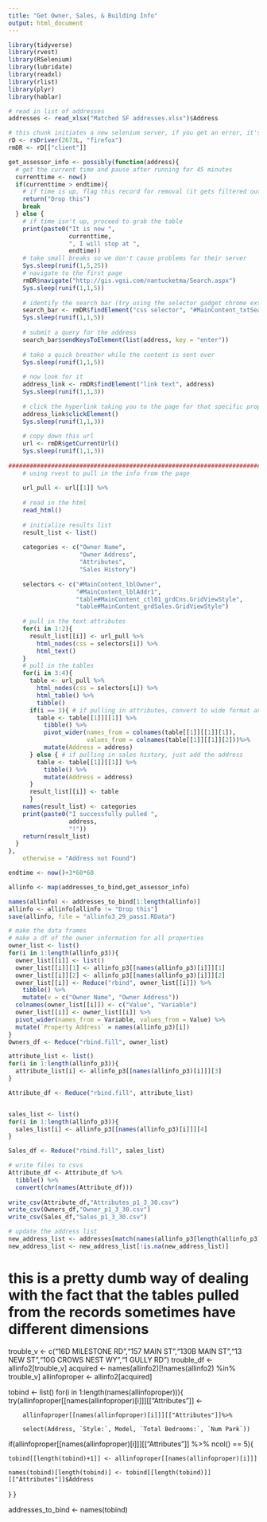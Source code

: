 ---
title: "Get Owner, Sales, & Building Info"
output: html_document
---

```{r}
library(tidyverse)
library(rvest)
library(RSelenium)
library(lubridate)
library(readxl)
library(rlist)
library(plyr)
library(hablar)
```

```{r}
# read in list of addresses
addresses <- read_xlsx("Matched SF addresses.xlsx")$Address
```

```{r}
# this chunk initiates a new selenium server, if you get an error, it's usually because the port is already in use, change the first argument of rs(Driver) to four random digits followed by an L
rD <- rsDriver(2673L, "firefox")
rmDR <- rD[["client"]]
```

```{r}
get_assessor_info <- possibly(function(address){
  # get the current time and pause after running for 45 minutes
  currenttime <- now()
  if(currenttime > endtime){
    # if time is up, flag this record for removal (it gets filtered out in below chunk)
    return("Drop this")
    break 
  } else {
    # if time isn't up, proceed to grab the table
    print(paste0("It is now ",
                 currenttime,
                 ", I will stop at ",
                 endtime))
    # take small breaks so we don't cause problems for their server
    Sys.sleep(runif(1,5,25))
    # navigate to the first page
    rmDR$navigate("http://gis.vgsi.com/nantucketma/Search.aspx")
    Sys.sleep(runif(1,1,5))
    
    # identify the search bar (try using the selector gadget chrome extension if unsure)
    search_bar <- rmDR$findElement("css selector", "#MainContent_txtSearchAddress")
    Sys.sleep(runif(1,1,5))
    
    # submit a query for the address
    search_bar$sendKeysToElement(list(address, key = "enter"))
    
    # take a quick breather while the content is sent over
    Sys.sleep(runif(1,1,5))
    
    # now look for it  
    address_link <- rmDR$findElement("link text", address)
    Sys.sleep(runif(1,1,3))
    
    # click the hyperlink taking you to the page for that specific property
    address_link$clickElement()
    Sys.sleep(runif(1,1,3))
    
    # copy down this url
    url <- rmDR$getCurrentUrl()
    Sys.sleep(runif(1,1,3))
    
################################################################################    
    # using rvest to pull in the info from the page
    
    url_pull <- url[[1]] %>%
    
    # read in the html  
    read_html()
    
    # initialize results list
    result_list <- list()
    
    categories <- c("Owner Name",
                    "Owner Address", 
                    "Attributes",
                    "Sales History")
    
    selectors <- c("#MainContent_lblOwner",
                   "#MainContent_lblAddr1",
                   "table#MainContent_ctl01_grdCns.GridViewStyle",
                   "table#MainContent_grdSales.GridViewStyle")
    
    # pull in the text attributes
    for(i in 1:2){
      result_list[[i]] <- url_pull %>% 
        html_nodes(css = selectors[i]) %>% 
        html_text()
    }
    # pull in the tables
    for(i in 3:4){
      table <- url_pull %>% 
        html_nodes(css = selectors[i]) %>% 
        html_table() %>% 
        tibble()
      if(i == 3){ # if pulling in attributes, convert to wide format and add address so we can merge
        table <- table[[1]][[1]] %>% 
          tibble() %>% 
          pivot_wider(names_from = colnames(table[[1]][[1]][1]),
                      values_from = colnames(table[[1]][[1]][2]))%>%
          mutate(Address = address)
      } else { # if pulling in sales history, just add the address
        table <- table[[1]][[1]] %>% 
          tibble() %>% 
          mutate(Address = address)
      }
      result_list[[i]] <- table
      }
    names(result_list) <- categories
    print(paste0("I successfully pulled ",
                 address,
                 "!"))
    return(result_list)
  }
},
    otherwise = "Address not Found")

```

```{r}
endtime <- now()+3*60*60

allinfo <- map(addresses_to_bind,get_assessor_info)

names(allinfo) <- addresses_to_bind[1:length(allinfo)]
allinfo <- allinfo[allinfo != "Drop this"]
save(allinfo, file = "allinfo3_29_pass1.RData")
```



```{r}
# make the data frames
# make a df of the owner information for all properties
owner_list <- list()
for(i in 1:length(allinfo_p3)){
  owner_list[[i]] <- list()
  owner_list[[i]][1] <- allinfo_p3[[names(allinfo_p3)[i]]][1]
  owner_list[[i]][2] <- allinfo_p3[[names(allinfo_p3)[i]]][2]
  owner_list[[i]] <- Reduce("rbind", owner_list[[i]]) %>%
    tibble() %>% 
    mutate(v = c("Owner Name", "Owner Address"))
  colnames(owner_list[[i]]) <- c("Value", "Variable")
  owner_list[[i]] <- owner_list[[i]] %>% 
  pivot_wider(names_from = Variable, values_from = Value) %>% 
  mutate(`Property Address` = names(allinfo_p3)[i])
}
Owners_df <- Reduce("rbind.fill", owner_list)

attribute_list <- list()
for(i in 1:length(allinfo_p3)){
  attribute_list[i] <- allinfo_p3[[names(allinfo_p3)[i]]][3]
}

Attribute_df <- Reduce("rbind.fill", attribute_list)


sales_list <- list()
for(i in 1:length(allinfo_p3)){
  sales_list[i] <- allinfo_p3[[names(allinfo_p3)[i]]][4]
}

Sales_df <- Reduce("rbind.fill", sales_list)
```

```{r}
# write files to csvs
Attribute_df <- Attribute_df %>% 
  tibble() %>% 
  convert(chr(names(Attribute_df)))
 
write_csv(Attribute_df,"Attributes_p1_3_30.csv")
write_csv(Owners_df,"Owner_p1_3_30.csv")
write_csv(Sales_df,"Sales_p1_3_30.csv")

# update the address list
new_address_list <- addresses[match(names(allinfo_p3[length(allinfo_p3)]), addresses) + 1 :length(addresses)]
new_address_list <- new_address_list[!is.na(new_address_list)]
```





# this is a pretty dumb way of dealing with the fact that the tables pulled from the records sometimes have different dimensions
trouble_v <- c("16D MILESTONE RD","157 MAIN ST","130B MAIN ST","13 NEW ST","10G CROWS NEST WY","1 GULLY RD")
trouble_df <- allinfo2[trouble_v]
acquired <- names(allinfo2)[!names(allinfo2) %in% trouble_v]
allinfoproper <- allinfo2[acquired]

tobind <- list()
for(i in 1:length(names(allinfoproper))){
  try(allinfoproper[[names(allinfoproper)[i]]][["Attributes"]] <-
        
        allinfoproper[[names(allinfoproper)[i]]][["Attributes"]]%>%
    
        select(Address, `Style:`, Model, `Total Bedrooms:`, `Num Park`))
  
  if(allinfoproper[[names(allinfoproper)[i]]][["Attributes"]] %>% ncol() == 5){
  
    tobind[[length(tobind)+1]] <- allinfoproper[[names(allinfoproper)[i]]]
  
    names(tobind)[length(tobind)] <- tobind[[length(tobind)]][["Attributes"]]$Address
  }
}

addresses_to_bind <- names(tobind)
